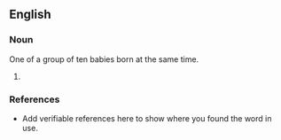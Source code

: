==English==

===Noun===
One of a group of ten babies born at the same time.

# {{substub}}

===References===
*Add verifiable references here to show where you found the word in use.